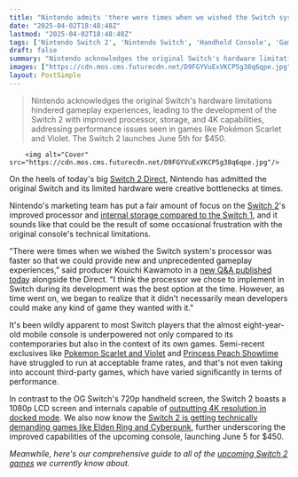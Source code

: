 ```yaml
---
title: "Nintendo admits 'there were times when we wished the Switch system's processor was faster' so that 'developers could make any kind of game they wanted'"
date: "2025-04-02T18:48:48Z"
lastmod: "2025-04-02T18:48:48Z"
tags: ['Nintendo Switch 2', 'Nintendo Switch', 'Handheld Console', 'Gaming Hardware', '4K Resolution', 'Elden Ring', 'Cyberpunk 2077', 'Pokemon Scarlet and Violet']
draft: false
summary: "Nintendo acknowledges the original Switch's hardware limitations hindered gameplay experiences, leading to the development of the Switch 2 with improved processor, storage, and 4K capabilities, addressing performance issues seen in games like Pokémon Scarlet and Violet.  The Switch 2 launches June 5th for $450."
images: ["https://cdn.mos.cms.futurecdn.net/D9FGYVuExVKCP5g38q6qpe.jpg"]
layout: PostSimple
---
```

> Nintendo acknowledges the original Switch's hardware limitations hindered gameplay experiences, leading to the development of the Switch 2 with improved processor, storage, and 4K capabilities, addressing performance issues seen in games like Pokémon Scarlet and Violet.  The Switch 2 launches June 5th for $450.


        <img alt="Cover" src="https://cdn.mos.cms.futurecdn.net/D9FGYVuExVKCP5g38q6qpe.jpg"/>
        
On the heels of today's big [Switch 2 Direct](https://www.gamesradar.com/news/live/nintendo-switch-2-direct-news-live-april-2-announcements/), Nintendo has admitted the original Switch and its limited hardware were creative bottlenecks at times.

Nintendo's marketing team has put a fair amount of focus on the [Switch 2](https://www.gamesradar.com/nintendo-switch-2-guide/)'s improved processor and [internal storage compared to the Switch 1](https://www.gamesradar.com/platforms/nintendo-switch-2/the-nintendo-switch-2s-internal-storage-is-eight-times-bigger-than-original-sitting-at-256gb/), and it sounds like that could be the result of some occasional frustration with the original console's technical limitations.

"There were times when we wished the Switch system's processor was faster so that we could provide new and unprecedented gameplay experiences," said producer Kouichi Kawamoto in a [new Q&A published today](https://www.nintendo.com/us/whatsnew/ask-the-developer-vol-16-nintendo-switch-2-part-1/) alongside the Direct. "I think the processor we chose to implement in Switch during its development was the best option at the time. However, as time went on, we began to realize that it didn't necessarily mean developers could make any kind of game they wanted with it."

It's been wildly apparent to most Switch players that the almost eight-year-old mobile console is underpowered not only compared to its contemporaries but also in the context of its own games. Semi-recent exclusives like [Pokemon Scarlet and Violet](https://www.gamesradar.com/after-pokemon-scarlet-and-violets-performance-issues-the-developer-is-having-conversations-about-how-often-new-games-release/) and [Princess Peach Showtime](https://www.gamesradar.com/princess-peach-showtime-review-a-charming-little-morsel-of-a-game/) have struggled to run at acceptable frame rates, and that's not even taking into account third-party games, which have varied significantly in terms of performance.

In contrast to the OG Switch's 720p handheld screen, the Switch 2 boasts a 1080p LCD screen and internals capable of [outputting 4K resolution in docked mode](https://www.gamesradar.com/platforms/nintendo-switch-2/nintendo-switch-2-will-offer-4k-resolution-when-hooked-up-to-tv-making-it-nintendos-most-powerful-console-yet/). We also now know the [Switch 2 is getting technically demanding games like Elden Ring and Cyberpunk](https://www.gamesradar.com/platforms/nintendo-switch-2/elden-ring-cyberpunk-2077-hitman-and-many-more-are-coming-to-the-nintendo-switch-2-proving-its-a-much-more-powerful-console-than-the-original-switch/), further underscoring the improved capabilities of the upcoming console, launching June 5 for $450.

*Meanwhile, here's our comprehensive guide to all of the *[<em>upcoming Switch 2 games</em>](https://www.gamesradar.com/upcoming-switch-2-games/)* we currently know about.*
        